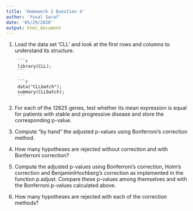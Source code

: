 ```yaml
---
title: 'Homework 2 Question 4'
author: 'Yuval Saraf'
date: '05/29/2020'
output: html_document
---
```

1. Load the data set ’CLL’ and look at the first rows and columns to understand its structure.  

        ```r
        library(CLL);
        ```

        ```r
        data("CLLbatch");
        summary(CLLbatch);
        ```

2. For each of the 12625 genes, test whether its mean expression is equal for patients with stable and progressive disease and store the corresponding p-value. 

3. Compute “by hand” the adjusted p-values using Bonferroni’s correction method. 

4. How many hypotheses are rejected without correction and with Bonferroni correction? 

5. Compute the adjusted p-values using Bonferroni’s correction, Holm’s correction and BenjaminiHochberg’s correction as implemented in the function p.adjust. Compare these p-values among themselves and with the Bonferroni p-values calculated above. 

6. How many hypotheses are rejected with each of the correction methods?